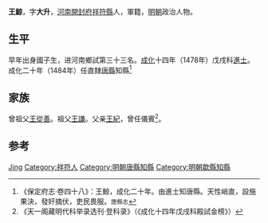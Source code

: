 {{Otheruses|other=名为王鲸的其他人物|王鲸}}
{{明清人物信息框
| 姓名 = 王鯨
| 原名 =
| 圖片名稱 = 
| 圖片大小 = 220px
| 圖片說明 = 
| 最高職務 = 
| 國家 = 大明
| 爵位 =
| 籍貫 = [[河南|河南]][[開封府|開封府]][[祥符縣|祥符縣]]
| 族裔 = 
| 字號 = 字大升
| 室名 = 
| 諡號 = 
| 出生日期 = 生年不詳
| 出生地點 = 
| 逝世日期 = 卒年不詳
| 逝世地點 = 
| 墓葬 =
| 配偶 =
| 親屬 = 
| 出身 = 
*成化十四年戊戌科同進士出身
| 經歷 = 
| 著作 =
}}

'''王鯨'''，字'''大升'''，[[河南|河南]][[開封府|開封府]][[祥符縣|祥符縣]]人，軍籍，[[明朝|明朝]]政治人物。

== 生平 ==
早年出身國子生，进河南鄉試第三十三名。[[成化|成化]]十四年（1478年）戊戌科[[進士|進士]]。成化二十年（1484年）任直隸[[唐縣|唐縣]]知縣<ref>《保定府志·卷四十八》：王鯨，成化二十年。由進士知唐縣。天性峭直，設施果決，發奸摘伏，吏民畏服。<small>唐縣志</small></ref>

== 家族 ==
曾祖父[[王從善|王從善]]。祖父[[王謙|王謙]]。父亲[[王紀|王紀]]，曾任儀賓<ref>《天一阁藏明代科举录选刊·登科录》（《成化十四年戊戌科殿試金榜》）</ref>。

== 参考 ==
{{reflist}}

{{start box}}
{{s-off}}
{{s-before|[[黃濟_(番禺)|黃濟]]}}
{{s-title|明朝歙縣知縣|1480年－1484年}}
{{s-after|[[段蒙|段蒙]]}}
{{end box}}

{{成化十四年戊戌科殿試金榜}}

{{Authority control}}
{{DEFAULTSORT:Wang王}}
[[Category:王姓|Jing]]
[[Category:祥符人|Category:祥符人]]
[[Category:明朝唐縣知縣|Category:明朝唐縣知縣]]
[[Category:明朝歙縣知縣|Category:明朝歙縣知縣]]

{{明朝人物小作品}}